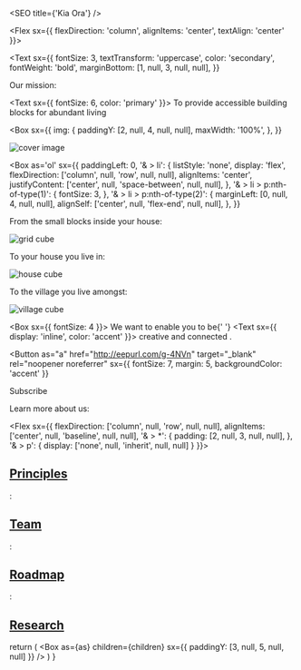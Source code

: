 
<SEO title={'Kia Ora'} />

<Flex sx={{ flexDirection: 'column', alignItems: 'center', textAlign: 'center' }}>

<Section as='header'>

<Text
  sx={{
    fontSize: 3,
    textTransform: 'uppercase',
    color: 'secondary',
    fontWeight: 'bold',
    marginBottom: [1, null, 3, null, null],
  }}
>
  Our mission:
</Text>

<Text sx={{ fontSize: 6, color: 'primary' }}>
  To provide accessible building blocks for abundant living
</Text>

<Box 
  sx={{
    img: {
      paddingY: [2, null, 4, null, null],
      maxWidth: '100%',
    },
  }}
>

![cover image](../assets/cover.svg)

</Box>

</Section>

<Section>

<Box
  as='ol'
  sx={{
    paddingLeft: 0,
    '& > li': {
      listStyle: 'none',
      display: 'flex',
      flexDirection: ['column', null, 'row', null, null],
      alignItems: 'center',
      justifyContent: ['center', null, 'space-between', null, null],
    },
    '& > li > p:nth-of-type(1)': {
      fontSize: 3,
    },
    '& > li > p:nth-of-type(2)': {
      marginLeft: [0, null, 4, null, null],
      alignSelf: ['center', null, 'flex-end', null, null],
    },
  }}
>

<Box as='li'>

From the small blocks inside your house:

![grid cube](../assets/grid-kit.svg)

</Box>

<Box as='li'>

To your house you live in:

![house cube](../assets/house-cube.svg)

</Box>

<Box as='li'>

To the village you live amongst:

![village cube](../assets/village-cube.svg)

</Box>

</Box>

<Box sx={{ fontSize: 4 }}>
  We want to enable you to be{' '}
  <Text sx={{ display: 'inline', color: 'accent' }}>
    creative and connected
  </Text>
  .
</Box>

</Section>

<Section>

<Button
  as="a"
  href="http://eepurl.com/g-4NVn"
  target="_blank"
  rel="noopener noreferrer"
  sx={{ fontSize: 7, margin: 5, backgroundColor: 'accent' }}
>
  Subscribe
</Button>

</Section>

<Section>

Learn more about us:

<Flex
  sx={{
    flexDirection: ['column', null, 'row', null, null],
    alignItems: ['center', null, 'baseline', null, null],
    '& > *': {
      padding: [2, null, 3, null, null],
    },
    '& > p': {
      display: ['none', null, 'inherit', null, null]
    }
  }}>

## [Principles](./principles)

:

## [Team](./team)

:

## [Roadmap](./roadmap)

:

## <a href="https://roamresearch.com/#/app/villagekit/page/X2c6rF5zE" target="_blank" rel="noopener noreferrer">Research</a>

</Flex>

</Section>

</Flex>

  return (
    <Box
      as={as}
      children={children}
      sx={{ paddingY: [3, null, 5, null, null] }}
    />
  )
}
